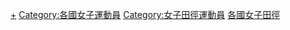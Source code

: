 {{Categories by country|nocat}}

[[Category:各國田徑運動員|+]]
[[Category:各國女子運動員|Category:各國女子運動員]]
[[Category:女子田徑運動員|Category:女子田徑運動員]]
[[Category:各國女子田徑|]]